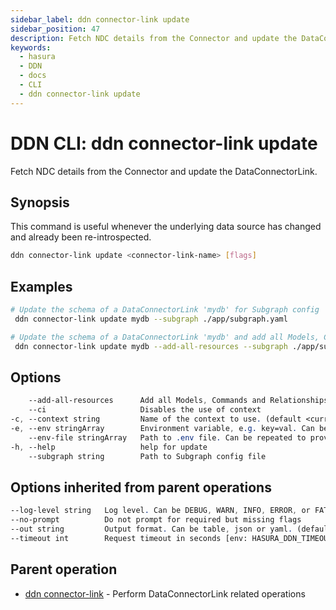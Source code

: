 ```yaml
---
sidebar_label: ddn connector-link update
sidebar_position: 47
description: Fetch NDC details from the Connector and update the DataConnectorLink using the DDN CLI
keywords:
  - hasura
  - DDN
  - docs
  - CLI
  - ddn connector-link update
---
```


# DDN CLI: ddn connector-link update

Fetch NDC details from the Connector and update the DataConnectorLink.

## Synopsis

This command is useful whenever the underlying data source has changed and already been re-introspected.

```bash
ddn connector-link update <connector-link-name> [flags]
```

## Examples

```bash
# Update the schema of a DataConnectorLink 'mydb' for Subgraph config 'app'
 ddn connector-link update mydb --subgraph ./app/subgraph.yaml

# Update the schema of a DataConnectorLink 'mydb' and add all Models, Commands and Relationships to the metadata for Subgraph config 'app'
 ddn connector-link update mydb --add-all-resources --subgraph ./app/subgraph.yaml
```

## Options

```sass
    --add-all-resources      Add all Models, Commands and Relationships from the updated DataConnectorLink to the local metadata
    --ci                     Disables the use of context
-c, --context string         Name of the context to use. (default <current_context>)
-e, --env stringArray        Environment variable, e.g. key=val. Can be repeated to provide multiple env vars
    --env-file stringArray   Path to .env file. Can be repeated to provide multiple env files
-h, --help                   help for update
    --subgraph string        Path to Subgraph config file
```

## Options inherited from parent operations

```sass
--log-level string   Log level. Can be DEBUG, WARN, INFO, ERROR, or FATAL. (default "INFO")
--no-prompt          Do not prompt for required but missing flags
--out string         Output format. Can be table, json or yaml. (default "table")
--timeout int        Request timeout in seconds [env: HASURA_DDN_TIMEOUT] (default 100)
```

## Parent operation

- [ddn connector-link](/reference/cli/commands/ddn_connector-link) - Perform DataConnectorLink related operations
